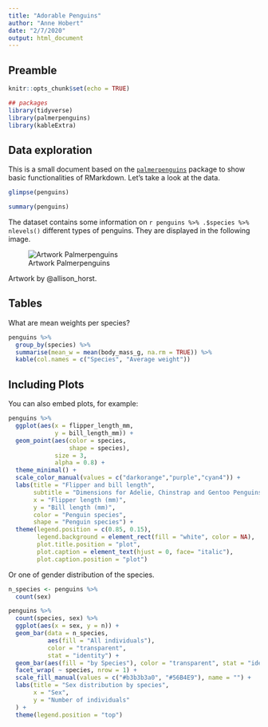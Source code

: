 ```yaml
---
title: "Adorable Penguins"
author: "Anne Hobert"
date: "2/7/2020"
output: html_document
---
```


## Preamble

```r
knitr::opts_chunk$set(echo = TRUE)

## packages
library(tidyverse)
library(palmerpenguins)
library(kableExtra)
```

## Data exploration

This is a small document based on the [`palmerpenguins`](https://allisonhorst.github.io/palmerpenguins/) package to show basic functionalities of RMarkdown. Let's take a look at the data.

```r
glimpse(penguins)

summary(penguins) 
```

The dataset contains some information on `r penguins %>% .$species %>% nlevels()` different types of penguins. They are displayed in the following image.

![Artwork Palmerpenguins](https://allisonhorst.github.io/palmerpenguins/articles/articles/img/lter_penguins.png)

Artwork by @allison_horst.

## Tables

What are mean weights per species?

```r
penguins %>%
  group_by(species) %>% 
  summarise(mean_w = mean(body_mass_g, na.rm = TRUE)) %>% 
  kable(col.names = c("Species", "Average weight"))
```

## Including Plots

You can also embed plots, for example:

```r
penguins %>% 
  ggplot(aes(x = flipper_length_mm,
             y = bill_length_mm)) +
  geom_point(aes(color = species, 
                 shape = species),
             size = 3,
             alpha = 0.8) +
  theme_minimal() +
  scale_color_manual(values = c("darkorange","purple","cyan4")) +
  labs(title = "Flipper and bill length",
       subtitle = "Dimensions for Adelie, Chinstrap and Gentoo Penguins at Palmer Station LTER",
       x = "Flipper length (mm)",
       y = "Bill length (mm)",
       color = "Penguin species",
       shape = "Penguin species") +
  theme(legend.position = c(0.85, 0.15),
        legend.background = element_rect(fill = "white", color = NA),
        plot.title.position = "plot",
        plot.caption = element_text(hjust = 0, face= "italic"),
        plot.caption.position = "plot")
```

Or one of gender distribution of the species.

```r
n_species <- penguins %>% 
  count(sex)

penguins %>% 
  count(species, sex) %>% 
  ggplot(aes(x = sex, y = n)) +
  geom_bar(data = n_species,
           aes(fill = "All individuals"),
           color = "transparent",
           stat = "identity") +
  geom_bar(aes(fill = "by Species"), color = "transparent", stat = "identity") +
  facet_wrap( ~ species, nrow = 1) +
  scale_fill_manual(values = c("#b3b3b3a0", "#56B4E9"), name = "") +
  labs(title = "Sex distribution by species",
       x = "Sex",
       y = "Number of individuals"
  ) +
  theme(legend.position = "top")
```

